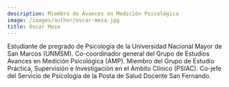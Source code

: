 ```yaml
---
description: Miembro de Avances en Medición Psicológica
image: /images/author/oscar-meza.jpg
title: Oscar Meza
---
```


Estudiante de pregrado de Psicología de la Universidad Nacional Mayor de San Marcos (UNMSM). Co-coordinador general del Grupo de Estudios Avances en Medición Psicológica (AMP). Miembro del Grupo de Estudio Práctica, Supervisión e Investigación en el Ámbito Clínico (PSIAC). Co-jefe del Servicio de Psicología de la Posta de Salud Docente San Fernando.